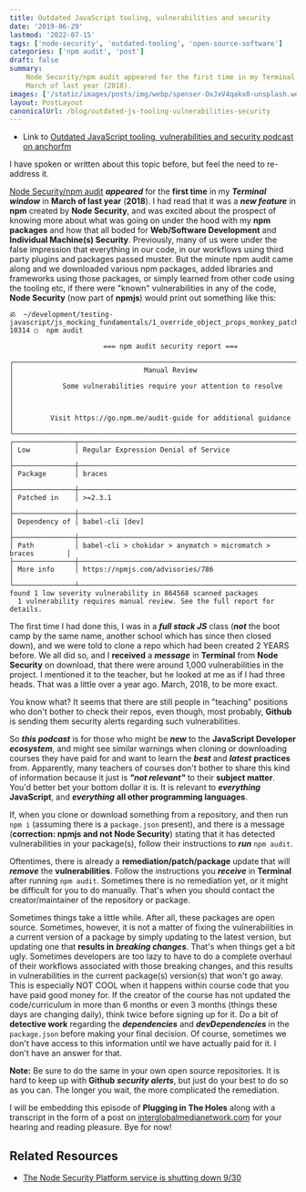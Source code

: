 ```yaml
---
title: Outdated JavaScript tooling, vulnerabilities and security
date: '2019-06-29'
lastmod: '2022-07-15'
tags: ['node-security', 'outdated-tooling', 'open-source-software']
categories: ['npm audit', 'post']
draft: false
summary:
    Node Security/npm audit appeared for the first time in my Terminal window in
    March of last year (2018).
images: ['/static/images/posts/img/webp/spenser-OxJxV4qakx0-unsplash.webp']
layout: PostLayout
canonicalUrl: /blog/outdated-js-tooling-vulnerabilities-security
---
```


<Unsplash
	src="/static/images/posts/img/webp/spenser-OxJxV4qakx0-unsplash.webp"
	author="Spenser H"
	alt="Outdated JavaScript tooling, vulnerabilities and security"
	srcUrl="https://unsplash.com/photos/OxJxV4qakx0"
	authorUrl="https://unsplash.com/@spenserh"
/>

-   Link to
    [Outdated JavaScript tooling, vulnerabilities and security podcast on anchorfm](https://anchor.fm/maria-campbell/episodes/Outdated-JavaScript-tooling--vulnerabilities-and-security-e4fsi9)

I have spoken or written about this topic before, but feel the need to
re-address it.

[Node Security/npm audit](https://blog.npmjs.org/post/175511531085/the-node-security-platform-service-is-shutting)
**_appeared_** for the **first time** in my **_Terminal window_** in **March of
last year** (**2018**). I had read that it was a **_new feature_** in **npm**
created by **Node Security**, and was excited about the prospect of knowing more
about what was going on under the hood with my **npm packages** and how that all
boded for **Web/Software Development** and **Individual Machine(s) Security**.
Previously, many of us were under the false impression that everything in our
code, in our workflows using third party plugins and packages passed muster. But
the minute npm audit came along and we downloaded various npm packages, added
libraries and frameworks using those packages, or simply learned from other code
using the tooling etc, if there were "known" vulnerabilities in any of the code,
**Node Security** (now part of **npmjs**) would print out something like this:

```shell
ॐ  ~/development/testing-javascript/js_mocking_fundamentals/1_override_object_props_monkey_patching_js:
10314 ◯  npm audit

                       === npm audit security report ===

┌──────────────────────────────────────────────────────────────────────────────┐
│                                Manual Review                                 │
│            Some vulnerabilities require your attention to resolve            │
│                                                                              │
│         Visit https://go.npm.me/audit-guide for additional guidance          │
└──────────────────────────────────────────────────────────────────────────────┘
┌───────────────┬──────────────────────────────────────────────────────────────┐
│ Low           │ Regular Expression Denial of Service                         │
├───────────────┼──────────────────────────────────────────────────────────────┤
│ Package       │ braces                                                       │
├───────────────┼──────────────────────────────────────────────────────────────┤
│ Patched in    │ >=2.3.1                                                      │
├───────────────┼──────────────────────────────────────────────────────────────┤
│ Dependency of │ babel-cli [dev]                                              │
├───────────────┼──────────────────────────────────────────────────────────────┤
│ Path          │ babel-cli > chokidar > anymatch > micromatch > braces        │
├───────────────┼──────────────────────────────────────────────────────────────┤
│ More info     │ https://npmjs.com/advisories/786                             │
└───────────────┴──────────────────────────────────────────────────────────────┘
found 1 low severity vulnerability in 864568 scanned packages
  1 vulnerability requires manual review. See the full report for details.
```

The first time I had done this, I was in a **_full stack JS_** class (**_not_**
the boot camp by the same name, another school which has since then closed
down), and we were told to clone a repo which had been created 2 YEARS before.
We all did so, and I **received** a **_message_** in **Terminal** from **Node
Security** on download, that there were around 1,000 vulnerabilities in the
project. I mentioned it to the teacher, but he looked at me as if I had three
heads. That was a little over a year ago. March, 2018, to be more exact.

You know what? It seems that there are still people in "teaching" positions who
don't bother to check their repos, even though, most probably, **Github** is
sending them security alerts regarding such vulnerabilities.

So **_this podcast_** is for those who might be **_new_** to the **JavaScript
Developer** **_ecosystem_**, and might see similar warnings when cloning or
downloading courses they have paid for and want to learn the **_best_** and
**_latest_** **practices** from. Apparently, many teachers of courses don't
bother to share this kind of information because it just is **_"not relevant"_**
to their **subject matter**. You'd better bet your bottom dollar it is. It is
relevant to **_everything_** **JavaScript**, and **_everything_** **all other
programming languages**.

If, when you clone or download something from a repository, and then run `npm i`
(assuming there is a `package.json` present), and there is a message
(**correction: npmjs and not Node Security**) stating that it has detected
vulnerabilities in your package(s), follow their instructions to **_run_**
`npm audit`.

Oftentimes, there is already a **remediation/patch/package** update that will
**_remove_** the **vulnerabilities**. Follow the instructions you **_receive_**
in **Terminal** after running `npm audit`. Sometimes there is no remediation
yet, or it might be difficult for you to do manually. That's when you should
contact the creator/maintainer of the repository or package.

Sometimes things take a little while. After all, these packages are open source.
Sometimes, however, it is not a matter of fixing the vulnerabilities in a
current version of a package by simply updating to the latest version, but
updating one that **results in** **_breaking changes_**. That's when things get
a bit ugly. Sometimes developers are too lazy to have to do a complete overhaul
of their workflows associated with those breaking changes, and this results in
vulnerabilities in the current package(s) version(s) that won't go away. This is
especially NOT COOL when it happens within course code that you have paid good
money for. If the creator of the course has not updated the code/curriculum in
more than 6 months or even 3 months (things these days are changing daily),
think twice before signing up for it. Do a bit of **detective work** regarding
the **_dependencies_** and **_devDependencies_** in the `package.json` before
making your final decision. Of course, sometimes we don't have access to this
information until we have actually paid for it. I don't have an answer for that.

**Note:** Be sure to do the same in your own open source repositories. It is
hard to keep up with **Github** **_security alerts_**, but just do your best to
do so as you can. The longer you wait, the more complicated the remediation.

I will be embedding this episode of **Plugging in The Holes** along with a
transcript in the form of a post on
[interglobalmedianetwork.com](https://www.interglobalmedianetwork.com) for your
hearing and reading pleasure. Bye for now!

## Related Resources

-   [The Node Security Platform service is shutting down 9/30](https://blog.npmjs.org/post/175511531085/the-node-security-platform-service-is-shutting)

